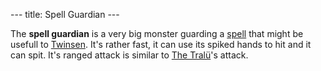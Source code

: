 ---
title: Spell Guardian
---

{{Infobox Enemy
 |image=Spell Guardian.png
 |race=creature
 |gender=
 |size=large
 |lba1=
 |lba2=yes
 |alignment=neutral
 |occupation=
 |requires=green
 |melee=yes
 |ranged=yes
 |magic=
 |explosive=
 |range=long
 |speed=
 |damage=
 |rate=
 |reaction=
 |recovery=
}}

The '''spell guardian''' is a very big monster guarding a [[Protection Spell|spell]] that might be usefull to [[Twinsen]].
It's rather fast, it can use its spiked hands to hit and it can spit. It's ranged attack is similar to [[The Tralü]]'s attack.
{{stub}}